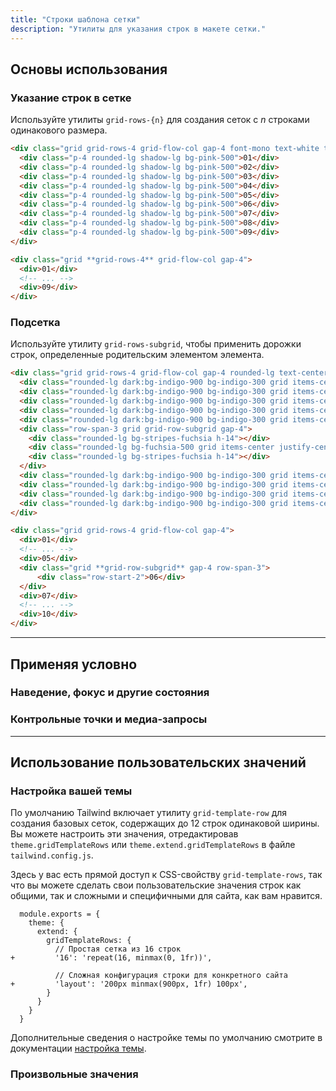 ```yaml
---
title: "Строки шаблона сетки"
description: "Утилиты для указания строк в макете сетки."
---
```




## Основы использования

### Указание строк в сетке

Используйте утилиты `grid-rows-{n}` для создания сеток с _n_ строками одинакового размера.

```html {{ example: true }}
<div class="grid grid-rows-4 grid-flow-col gap-4 font-mono text-white text-sm text-center font-bold leading-6 bg-stripes-pink rounded-lg">
  <div class="p-4 rounded-lg shadow-lg bg-pink-500">01</div>
  <div class="p-4 rounded-lg shadow-lg bg-pink-500">02</div>
  <div class="p-4 rounded-lg shadow-lg bg-pink-500">03</div>
  <div class="p-4 rounded-lg shadow-lg bg-pink-500">04</div>
  <div class="p-4 rounded-lg shadow-lg bg-pink-500">05</div>
  <div class="p-4 rounded-lg shadow-lg bg-pink-500">06</div>
  <div class="p-4 rounded-lg shadow-lg bg-pink-500">07</div>
  <div class="p-4 rounded-lg shadow-lg bg-pink-500">08</div>
  <div class="p-4 rounded-lg shadow-lg bg-pink-500">09</div>
</div>
```

```html
<div class="grid **grid-rows-4** grid-flow-col gap-4">
  <div>01</div>
  <!-- ... -->
  <div>09</div>
</div>
```

### Подсетка

Используйте утилиту `grid-rows-subgrid`, чтобы применить дорожки строк, определенные родительским элементом элемента.

```html {{ example: true }}
<div class="grid grid-rows-4 grid-flow-col gap-4 rounded-lg text-center font-mono text-sm font-bold leading-6 text-white">
  <div class="rounded-lg dark:bg-indigo-900 bg-indigo-300 grid items-center justify-center h-14 shadow-lg">01</div>
  <div class="rounded-lg dark:bg-indigo-900 bg-indigo-300 grid items-center justify-center h-14 shadow-lg">02</div>
  <div class="rounded-lg dark:bg-indigo-900 bg-indigo-300 grid items-center justify-center h-14 shadow-lg">03</div>
  <div class="rounded-lg dark:bg-indigo-900 bg-indigo-300 grid items-center justify-center h-14 shadow-lg">04</div>
  <div class="rounded-lg dark:bg-indigo-900 bg-indigo-300 grid items-center justify-center h-14 shadow-lg">05</div>
  <div class="row-span-3 grid grid-row-subgrid gap-4">
    <div class="rounded-lg bg-stripes-fuchsia h-14"></div>
    <div class="rounded-lg bg-fuchsia-500 grid items-center justify-center h-14 shadow-lg">06</div>
    <div class="rounded-lg bg-stripes-fuchsia h-14"></div>
  </div>
  <div class="rounded-lg dark:bg-indigo-900 bg-indigo-300 grid items-center justify-center h-14 shadow-lg">07</div>
  <div class="rounded-lg dark:bg-indigo-900 bg-indigo-300 grid items-center justify-center h-14 shadow-lg">08</div>
  <div class="rounded-lg dark:bg-indigo-900 bg-indigo-300 grid items-center justify-center h-14 shadow-lg">09</div>
  <div class="rounded-lg dark:bg-indigo-900 bg-indigo-300 grid items-center justify-center h-14 shadow-lg">10</div>
</div>
```

```html
<div class="grid grid-rows-4 grid-flow-col gap-4">
  <div>01</div>
  <!-- ... -->
  <div>05</div>
  <div class="grid **grid-row-subgrid** gap-4 row-span-3">
      <div class="row-start-2">06</div>
  </div>
  <div>07</div>
  <!-- ... -->
  <div>10</div>
</div>
```

---

## <Heading ignore>Применяя условно</Heading>

### <Heading ignore>Наведение, фокус и другие состояния</Heading>

<HoverFocusAndOtherStates defaultClass="grid grid-rows-2" featuredClass="grid-rows-6" />

### <Heading ignore>Контрольные точки и медиа-запросы</Heading>

<BreakpointsAndMediaQueries defaultClass="grid grid-rows-2" featuredClass="grid-rows-6" />

---

## Использование пользовательских значений

### Настройка вашей темы

По умолчанию Tailwind включает утилиту `grid-template-row` для создания базовых сеток, содержащих до 12 строк одинаковой ширины. Вы можете настроить эти значения, отредактировав `theme.gridTemplateRows` или `theme.extend.gridTemplateRows` в файле `tailwind.config.js`.

Здесь у вас есть прямой доступ к CSS-свойству `grid-template-rows`, так что вы можете сделать свои пользовательские значения строк как общими, так и сложными и специфичными для сайта, как вам нравится.

```diff-js {{ filename: 'tailwind.config.js' }}
  module.exports = {
    theme: {
      extend: {
        gridTemplateRows: {
          // Простая сетка из 16 строк
+         '16': 'repeat(16, minmax(0, 1fr))',

          // Сложная конфигурация строки для конкретного сайта
+         'layout': '200px minmax(900px, 1fr) 100px',
        }
      }
    }
  }
```

Дополнительные сведения о настройке темы по умолчанию смотрите в документации [настройка темы](/docs/theme#customizing-the-default-theme).

### Произвольные значения

<ArbitraryValues property="grid-template-rows" defaultClass="grid" featuredClass="grid-rows-[200px_minmax(900px,_1fr)_100px]" />
